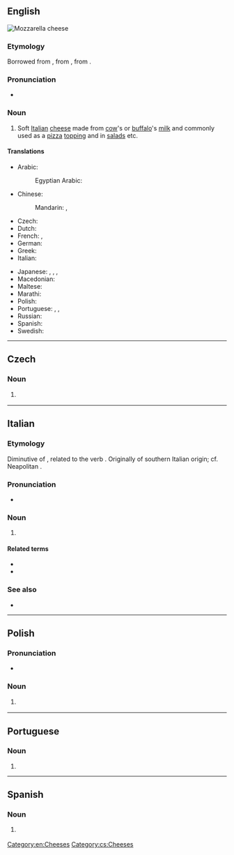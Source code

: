 {{also|Mozzarella}}
==English==
[[Image:Mozzarella di bufala3.jpg|thumb|right|Mozzarella cheese]]
{{wikipedia}}

===Etymology===
Borrowed from {{bor|en|it|mozzarella}}, from {{m|it|mozzare||to cut off}}, from {{der|en|la|mutilatis}}.

===Pronunciation===
* {{a|UK}} {{IPA|en|/mɒt.sə.ˈɹɛl.ə/}}

===Noun===
{{en-noun|~|s|mozzarelle}}

# Soft [[Italian]] [[cheese]] made from [[cow]]'s or [[buffalo]]'s [[milk]] and commonly used as a [[pizza]] [[topping]] and in [[salad]]s etc.

====Translations====
{{trans-top|soft Italian cheese}}
* Arabic: {{t|ar|مُوزَارِيلَا|f|tr=muzarelā}}
*: Egyptian Arabic: {{t|arz|موتزاريلا|f|tr=mutzarela|sc=Arab}}
* Chinese:
*: Mandarin: {{t+|cmn|馬蘇里拉|sc=Hani}}, {{t+|cmn|马苏里拉|tr=mǎsūlǐlā|sc=Hani}}
* Czech: {{t|cs|mozzarella|f}}
* Dutch: {{t+|nl|mozzarella|m}}
* French: {{t+|fr|mozzarelle|f}}, {{t+|fr|mozzarella|f}}
* German: {{t+|de|Mozzarella|m}}
* Greek: {{t|el|μοτσαρέλα|f}}
* Italian: {{t+|it|mozzarella|f}}
{{trans-mid}}
* Japanese: {{t|ja|モッツァレラ|tr=mottsarera|sc=Jpan}}, {{t|ja|モツァレラ|tr=motsarera|sc=Jpan}}, {{t|ja|モザレラ|tr=mozarera|sc=Jpan}}, {{t|ja|モッツァレッラ|tr=mottsarerra|sc=Jpan}}
* Macedonian: {{t+|mk|моцарела|f-d}}
* Maltese: {{t|mt|mozzarella|f}}
* Marathi: {{t|mr|मोजारेला|tr=mozārelā|sc=Deva}}
* Polish: {{t+|pl|mozzarella|f}}
* Portuguese: {{t+|pt|muçarela|f}}, {{t+|pt|mozarela|f}}, {{t+|pt|mussarela|f}}
* Russian: {{t+|ru|моцаре́лла|f|tr=mocarɛ́lla}}
* Spanish: {{t|es|mozzarella|f}}
* Swedish: {{t+|sv|mozzarella|c}}
{{trans-bottom}}

[[Category:en:Cheeses]]

----

==Czech==

===Noun===
{{cs-noun|g=f}}

# {{l|en|mozzarella}} {{gloss|soft Italian cheese}}

[[Category:cs:Cheeses]]

----

==Italian==
{{wikipedia|lang=it}}

===Etymology===
Diminutive of {{m|it|mozza||a type of cheese}}, related to the verb {{m|it|mozzare}}. Originally of southern Italian origin; cf. Neapolitan {{m|nap|muzzarella}}.

===Pronunciation===
* {{it-IPA|mozzarèlla}}

===Noun===
{{it-noun|f}}

# {{l|en|mozzarella}} {{gloss|soft Italian cheese}}

====Related terms====
* {{l|it|mozzarella di bufala}}
* {{l|it|mozzarella in carrozza}}

===See also===
* {{l|it|burrata}}

{{topics|it|Cheeses}}

----

==Polish==
{{wikipedia|lang=pl}}

===Pronunciation===
* {{pl-IPA|/mocarella/}}

===Noun===
{{pl-noun|f}}

# {{l|en|mozzarella}} {{gloss|soft Italian cheese}}

{{topics|pl|Cheeses}}

----

==Portuguese==

===Noun===
{{pt-noun|f}}

# {{alternative form of|pt|mussarela}}

----

==Spanish==

===Noun===
{{es-noun|f}}

# {{l|en|mozzarella}} {{gloss|soft Italian cheese}}
